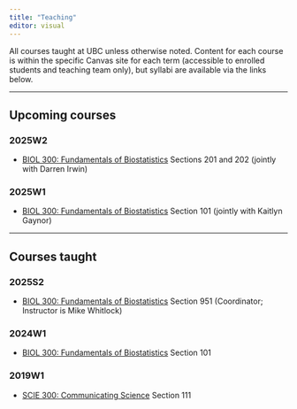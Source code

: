 ```yaml
---
title: "Teaching"
editor: visual
---
```


All courses taught at UBC unless otherwise noted. Content for each course is
within the specific Canvas site for each term (accessible to enrolled students
and teaching team only), but syllabi are available via the links below.

--------------------------------------------------------------------------------

## Upcoming courses

### 2025W2

-   [BIOL 300: Fundamentals of
    Biostatistics](https://biologyprogram-2023.sites.olt.ubc.ca/files/2019/08/Syllabus_BIOL300_2019.pdf)
    Sections 201 and 202 (jointly with Darren Irwin)

### 2025W1

-   [BIOL 300: Fundamentals of
    Biostatistics](https://biologyprogram-2023.sites.olt.ubc.ca/files/2019/08/Syllabus_BIOL300_2019.pdf)
    Section 101 (jointly with Kaitlyn Gaynor)

--------------------------------------------------------------------------------

## Courses taught

### 2025S2

-   [BIOL 300: Fundamentals of
    Biostatistics](https://biologyprogram-2023.sites.olt.ubc.ca/files/2019/08/Syllabus_BIOL300_2019.pdf)
    Section 951 (Coordinator; Instructor is Mike Whitlock)

### 2024W1

-   [BIOL 300: Fundamentals of
    Biostatistics](https://biologyprogram-2023.sites.olt.ubc.ca/files/2019/08/Syllabus_BIOL300_2019.pdf)
    Section 101

### 2019W1

-   [SCIE 300: Communicating
    Science](https://vancouver.calendar.ubc.ca/course-descriptions/courses/sciev-300)
    Section 111
